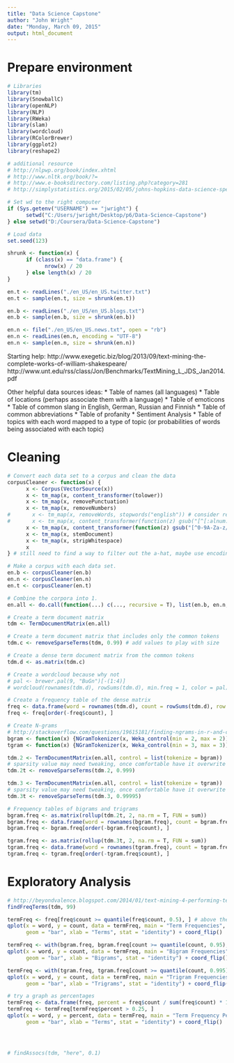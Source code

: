```yaml
---
title: "Data Science Capstone"
author: "John Wright"
date: "Monday, March 09, 2015"
output: html_document
---
```


# Prepare environment
```r
# Libraries
library(tm)
library(SnowballC)
library(openNLP)
library(NLP)
library(RWeka)
library(slam)
library(wordcloud)
library(RColorBrewer)
library(ggplot2)
library(reshape2)

# additional resource
# http://nlpwp.org/book/index.xhtml
# http://www.nltk.org/book/?=
# http://www.e-booksdirectory.com/listing.php?category=281
# http://simplystatistics.org/2015/02/05/johns-hopkins-data-science-specialization-top-performers/

# Set wd to the right computer
if (Sys.getenv("USERNAME") == "jwright") {
      setwd("C:/Users/jwright/Desktop/p6/Data-Science-Capstone")
} else setwd("D:/Coursera/Data-Science-Capstone")

# Load data
set.seed(123)

shrunk <- function(x) {
      if (class(x) == "data.frame") {
            nrow(x) / 20
      } else length(x) / 20
}

en.t <- readLines("./en_US/en_US.twitter.txt")
en.t <- sample(en.t, size = shrunk(en.t))

en.b <- readLines("./en_US/en_US.blogs.txt")
en.b <- sample(en.b, size = shrunk(en.b))

en.n <- file("./en_US/en_US.news.txt", open = "rb")
en.n <- readLines(en.n, encoding = "UTF-8")
en.n <- sample(en.n, size = shrunk(en.n))

```

Starting help:
http://www.exegetic.biz/blog/2013/09/text-mining-the-complete-works-of-william-shakespeare/
http://www.unt.edu/rss/class/Jon/Benchmarks/TextMining_L_JDS_Jan2014.pdf

Other helpful data sources ideas:
*     Table of names (all languages)
*     Table of locations (perhaps associate them with a language)
*     Table of emoticons
*     Table of common slang in English, German, Russian and Finnish
*     Table of common abbreviations
*     Table of profanity
*     Sentiment Analysis
*     Table of topics with each word mapped to a type of topic (or probabilities of words being associated with each topic)

# Cleaning
```r

# Convert each data set to a corpus and clean the data
corpusCleaner <- function(x) {
      x <- Corpus(VectorSource(x))
      x <- tm_map(x, content_transformer(tolower))
      x <- tm_map(x, removePunctuation)
      x <- tm_map(x, removeNumbers)
#       x <- tm_map(x, removeWords, stopwords("english")) # consider removing this
#       x <- tm_map(x, content_transformer(function(z) gsub("[^[:alnum:]///' ]", "", z))) # try this encoding again [^0-9A-Za-z///' ]
      x <- tm_map(x, content_transformer(function(z) gsub("[^0-9A-Za-z///' ]", "", z))) # this seems to have the desired effect, not the above
      x <- tm_map(x, stemDocument)
      x <- tm_map(x, stripWhitespace)
      x
} # still need to find a way to filter out the a-hat, maybe use encoding?

# Make a corpus with each data set.
en.b <- corpusCleaner(en.b)
en.n <- corpusCleaner(en.n)
en.t <- corpusCleaner(en.t)

# Combine the corpora into 1.
en.all <- do.call(function(...) c(..., recursive = T), list(en.b, en.n, en.t))

# Create a term document matrix
tdm <- TermDocumentMatrix(en.all)

# Create a term document matrix that includes only the common tokens
tdm.c <- removeSparseTerms(tdm, 0.99) # add values to play with size

# Create a dense term document matrix from the common tokens
tdm.d <- as.matrix(tdm.c)

# Create a wordcloud because why not
# pal <- brewer.pal(9, "BuGn")[-(1:4)]
# wordcloud(rownames(tdm.d), rowSums(tdm.d), min.freq = 1, color = pal)

# Create a frequency table of the dense matrix
freq <- data.frame(word = rownames(tdm.d), count = rowSums(tdm.d), row.names = NULL)
freq <- freq[order(-freq$count), ]

# Create N-grams
# http://stackoverflow.com/questions/19615181/finding-ngrams-in-r-and-comparing-ngrams-across-corpora
bgram <- function(x) {NGramTokenizer(x, Weka_control(min = 2, max = 2))}
tgram <- function(x) {NGramTokenizer(x, Weka_control(min = 3, max = 3))}

tdm.2 <- TermDocumentMatrix(en.all, control = list(tokenize = bgram))
# sparsity value may need tweaking, once comfortable have it overwrite tdm.2
tdm.2t <- removeSparseTerms(tdm.2, 0.999)

tdm.3 <- TermDocumentMatrix(en.all, control = list(tokenize = tgram))
# sparsity value may need tweaking, once comfortable have it overwrite tdm.3
tdm.3t <- removeSparseTerms(tdm.3, 0.99995)

# Frequency tables of bigrams and trigrams
bgram.freq <- as.matrix(rollup(tdm.2t, 2, na.rm = T, FUN = sum))
bgram.freq <- data.frame(word = rownames(bgram.freq), count = bgram.freq[, 1], row.names = NULL)
bgram.freq <- bgram.freq[order(-bgram.freq$count), ]

tgram.freq <- as.matrix(rollup(tdm.3t, 2, na.rm = T, FUN = sum))
tgram.freq <- data.frame(word = rownames(tgram.freq), count = tgram.freq[, 1], row.names = NULL)
tgram.freq <- tgram.freq[order(-tgram.freq$count), ]

```

# Exploratory Analysis
```r
# http://beyondvalence.blogspot.com/2014/01/text-mining-4-performing-term.html
findFreqTerms(tdm, 99)

termFreq <- freq[freq$count >= quantile(freq$count, 0.5), ] # above the 50th percentile
qplot(x = word, y = count, data = termFreq, main = "Term Frequencies",
      geom = "bar", xlab = "Terms", stat = "identity") + coord_flip()

termFreq <- with(bgram.freq, bgram.freq[count >= quantile(count, 0.95), ])
qplot(x = word, y = count, data = termFreq, main = "Bigram Frequencies",
      geom = "bar", xlab = "Bigrams", stat = "identity") + coord_flip()

termFreq <- with(tgram.freq, tgram.freq[count >= quantile(count, 0.995) ,])
qplot(x = word, y = count, data = termFreq, main = "Trigram Frequencies",
      geom = "bar", xlab = "Trigrams", stat = "identity") + coord_flip()

# try a graph as percentages
termFreq <- data.frame(freq, percent = freq$count / sum(freq$count) * 100)
termFreq <- termFreq[termFreq$percent > 0.25, ]
qplot(x = word, y = percent, data = termFreq, main = "Term Frequency Percent",
      geom = "bar", xlab = "Terms", stat = "identity") + coord_flip()




# findAssocs(tdm, "here", 0.1)

```
